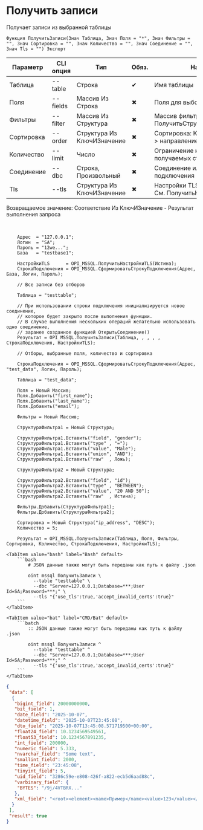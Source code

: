 ﻿---
sidebar_position: 11
description: Получить записи и другие функции для работы с MSSQL в Открытом пакете интеграций - бесплатной open-source библиотеке интеграций для 1С:Предприятие 8, OneScript и CLI
keywords: [1C, 1С, 1С:Предприятие, 1С:Предприятие 8.3, API, Интеграция, Сервисы, Обмен, OneScript, CLI, MSSQL]
---


# Получить записи
 Получает записи из выбранной таблицы



`Функция ПолучитьЗаписи(Знач Таблица, Знач Поля = "*", Знач Фильтры = "", Знач Сортировка = "", Знач Количество = "", Знач Соединение = "", Знач Tls = "") Экспорт`

  | Параметр | CLI опция | Тип | Обяз. | Назначение |
  |-|-|-|-|-|
  | Таблица | --table | Строка | &#x2714; | Имя таблицы |
  | Поля | --fields | Массив Из Строка | &#x2716; | Поля для выборки |
  | Фильтры | --filter | Массив Из Структура | &#x2716; | Массив фильтров. См. ПолучитьСтруктуруФильтраЗаписей |
  | Сортировка | --order | Структура Из КлючИЗначение | &#x2716; | Сортировка: Ключ > поле, Значение > направление (ASC, DESC) |
  | Количество | --limit | Число | &#x2716; | Ограничение количества получаемых строк |
  | Соединение | --dbc | Строка, Произвольный | &#x2716; | Соединение или строка подключения |
  | Tls | --tls | Структура Из КлючИЗначение | &#x2716; | Настройки TLS, если необходимо. См. ПолучитьНастройкиTls |

  
  Возвращаемое значение:   Соответствие Из КлючИЗначение - Результат выполнения запроса

<br/>



```bsl title="Пример использования для 1С:Предприятие/OneScript"
    Адрес  = "127.0.0.1";
    Логин  = "SA";
    Пароль = "12we...";
    База   = "testbase1";

    НастройкиTLS      = OPI_MSSQL.ПолучитьНастройкиTLS(Истина);
    СтрокаПодключения = OPI_MSSQL.СформироватьСтрокуПодключения(Адрес, База, Логин, Пароль);

    // Все записи без отборов

    Таблица = "testtable";

    // При использовании строки подключения инициализируется новое соединение,
    // которое будет закрыто после выполнения функции.
    // В случае выполнения нескольких операций желательно использовать одно соединение,
    // заранее созданное функцией ОткрытьСоединение()
    Результат = OPI_MSSQL.ПолучитьЗаписи(Таблица, , , , , СтрокаПодключения, НастройкиTLS);

    // Отборы, выбранные поля, количество и сортировка

    СтрокаПодключения = OPI_MSSQL.СформироватьСтрокуПодключения(Адрес, "test_data", Логин, Пароль);

    Таблица = "test_data";

    Поля = Новый Массив;
    Поля.Добавить("first_name");
    Поля.Добавить("last_name");
    Поля.Добавить("email");

    Фильтры = Новый Массив;

    СтруктураФильтра1 = Новый Структура;

    СтруктураФильтра1.Вставить("field", "gender");
    СтруктураФильтра1.Вставить("type" , "=");
    СтруктураФильтра1.Вставить("value", "Male");
    СтруктураФильтра1.Вставить("union", "AND");
    СтруктураФильтра1.Вставить("raw"  , Ложь);

    СтруктураФильтра2 = Новый Структура;

    СтруктураФильтра2.Вставить("field", "id");
    СтруктураФильтра2.Вставить("type" , "BETWEEN");
    СтруктураФильтра2.Вставить("value", "20 AND 50");
    СтруктураФильтра2.Вставить("raw"  , Истина);

    Фильтры.Добавить(СтруктураФильтра1);
    Фильтры.Добавить(СтруктураФильтра2);

    Сортировка = Новый Структура("ip_address", "DESC");
    Количество = 5;

    Результат = OPI_MSSQL.ПолучитьЗаписи(Таблица, Поля, Фильтры, Сортировка, Количество, СтрокаПодключения, НастройкиTLS);
```
    

 <Tabs>
  
    <TabItem value="bash" label="Bash" default>
        ```bash
            # JSON данные также могут быть переданы как путь к файлу .json
            
            oint mssql ПолучитьЗаписи \
              --table "testtable" \
              --dbc "Server=127.0.0.1;Database=***;User Id=SA;Password=***;" \
              --tls "{'use_tls':true,'accept_invalid_certs':true}"
        ```
    </TabItem>
  
    <TabItem value="bat" label="CMD/Bat" default>
        ```batch
            :: JSON данные также могут быть переданы как путь к файлу .json
            
            oint mssql ПолучитьЗаписи ^
              --table "testtable" ^
              --dbc "Server=127.0.0.1;Database=***;User Id=SA;Password=***;" ^
              --tls "{'use_tls':true,'accept_invalid_certs':true}"
        ```
    </TabItem>
</Tabs>


```json title="Результат"
{
 "data": [
  {
   "bigint_field": 20000000000,
   "bit_field": 1,
   "date_field": "2025-10-07",
   "datetime_field": "2025-10-07T23:45:08",
   "dto_field": "2025-10-07T13:45:08.571719500+00:00",
   "float24_field": 10.1234569549561,
   "float53_field": 10.1234567891235,
   "int_field": 200000,
   "numeric_field": 5.333,
   "nvarchar_field": "Some text",
   "smallint_field": 2000,
   "time_field": "23:45:08",
   "tinyint_field": 5,
   "uid_field": "3286c59e-e808-426f-a822-ecb5d6aad88c",
   "varbinary_field": {
    "BYTES": "/9j/4VTBRX..."
   },
   "xml_field": "<root><element><name>Пример</name><value>123</value></element><element><name>Тест</name><value>456</value></element></root>"
  }
 ],
 "result": true
}
```
